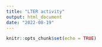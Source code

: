 ```yaml
---
title: "LTER activity"
output: html_document
date: "2022-08-19"
---
```


```r
knitr::opts_chunk$set(echo = TRUE)
```

```r

```

